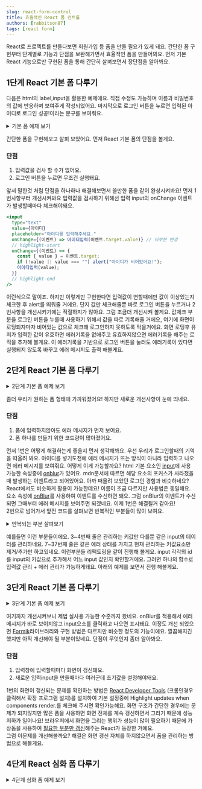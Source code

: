 ```yaml
---
slug: react-form-control
title: 효율적인 React 폼 컨트롤
authors: [rabbitson87]
tags: [react form]
---
```



React로 프로젝트를 만들다보면 회원가입 등 폼을 만들 필요가 있게 돼요.
간단한 폼 구현부터 단계별로 기능과 단점을 보완해가면서 효율적인 폼을 만들어봐요.
먼저 기본 React 기능으로만 구현된 폼을 통해 간단히 살펴보면서 장단점을 알아봐요.

## 1단계 React 기본 폼 다루기

다음은 html의 label,input을 활용한 예제에요.
직접 수정도 가능하며 이름과 비밀번호의 값에 반응하며 보여주게 작성되었어요.
마지막으로 로그인 버튼을 누르면 입력된 아이디로 로그인 성공!이라는 문구를 보여줘요.

<details>
  <summary>기본 폼 예제 보기</summary>
  <div>
    <CodeBlock language="jsx" live>
      {`function 기본() {
    const [아이디, 아이디입력] = useState(""); // 기본값 ""로 초기화
    const [비밀번호, 비밀번호입력] = useState(""); // 기본값 ""로 초기화
    
    const 로그인시도 = useCallback(() =>
      alert(\`\${아이디}로 로그인 성공!\`)
    ,[아이디]);
    return (
      <>
      <div>
          <label>아이디: 
          <input
            type="text"
            value={아이디}
            placeholder="아이디를 입력해주세요."
            onChange={(이벤트) => 아이디입력(이벤트.target.value)}
          />
          </label>
          </div>
          <div>
          <label>비밀번호:
          <input
            type="password"
            value={비밀번호}
            placeholder="비밀번호를 입력해주세요."
            onChange={(이벤트) => 비밀번호입력(이벤트.target.value)}
          />
           </label>
           </div>
        <button type="button" onClick={로그인시도}>
          로그인
        </button>
        <p>아이디: {아이디}</p>
        <p>비밀번호: {비밀번호}</p>
      </>
    );
  }`}
    </CodeBlock>
  </div>
</details>

간단한 폼을 구현해보고 살펴 보았어요. 먼저 React 기본 폼의 단점을 볼게요.

### 단점

1. 입력값을 검사 할 수가 없어요.
2. 로그인 버튼을 누르면 무조건 실행돼요.

앞서 말한것 처럼 단점을 하나하나 해결해보면서 쓸만한 폼을 같이 완성시켜봐요!
먼저 1번사항부터 개선시켜봐요 입력값을 검사하기 위해선 입력 input의 <Highlight color="#25c2a0">onChange 이벤트</Highlight>가 발생할때마다 체크해야돼요.

```jsx showLineNumbers
<input
  type="text"
  value={아이디}
  placeholder="아이디를 입력해주세요."
  onChange={(이벤트) => 아이디입력(이벤트.target.value)} // 이부분 변경
  // highlight-start
  onChange={(이벤트) => {
    const { value } = 이벤트.target;
    if (!value || value === "") alert("아이디가 비어있어요!");
    아이디입력(value);
  }}
  // highlight-end
/>
```

이런식으로 말이죠. 하지만 이렇게만 구현한다면 입력값이 변할때에만 값이 이상있는지 체크한 후 alert를 띄워줄 거에요. 단지 값만 체크해줄뿐 바로 로그인 버튼을 누르거나 <Highlight color="#25c2a0">2번사항을 개선</Highlight>시키기에는 적절하지가 않아요.
그럼 조금더 개선시켜 볼게요. 값체크 부분을 로그인 버튼을 누를때 사용하기 위해서 <Highlight color="#25c2a0">값을 따로 기록</Highlight>해줄 거에요, 여기에 화면이 로딩되자마자 비어있는 값으로 체크해 로그인하지 못하도록 막을거에요.
화면 로딩후 유저가 입력한 값이 유효하면 에러기록을 없애주고 유효하지않으면 <Highlight color="#25c2a0">에러기록을 해주는 로직</Highlight>을 추가해 볼게요.
이 에러기록을 기반으로 로그인 버튼을 눌러도 에러기록이 있다면 실행되지 않도록 바꾸고 에러 메시지도 출력 해볼게요.

## 2단계 React 기본 폼 다루기

<details>
  <summary>2단계 기본 폼 예제 보기</summary>
  <div>
    <CodeBlock language="jsx" live>
      {`function 기본() {
    const [아이디, 아이디입력] = useState(""); // 기본값 ""로 초기화
    const [비밀번호, 비밀번호입력] = useState(""); // 기본값 ""로 초기화
    
    const [에러, 에러기록] = useState({
      아이디: "아이디가 비어있어요!",
      비밀번호: "비밀번호가 비어있어요!",
    });
    
    const 로그인시도 = useCallback(() => {
      if (Object.keys(에러).length === 0) {
        alert(\`\${아이디}로 로그인 성공!\`);
      }
    }, [에러, 아이디]);
    return (
      <>
        <div>
          <label>아이디:
          <input
            type="text"
            value={아이디}
            placeholder="아이디를 입력해주세요."
            onChange={(이벤트) => {
              const { value } = 이벤트.target;
              if (!value || value === "") {
                // 값이 있는지 체크
                에러기록((현재에러) => ({ ...현재에러, 아이디: "아이디가 비어있어요!" }));
              }
              else {
                에러기록((현재에러) => {
                  const 현재에러복사본 = { ...현재에러 };
                  delete 현재에러복사본.아이디;
                  return 현재에러복사본;
                });
              }
              아이디입력(value);
            }}
          />
           </label>
          {에러["아이디"] && (
            <p style={{ color: "red" }}>{에러["아이디"]}</p>
          )}
        </div>
        <div>
          <label>비밀번호:
          <input
            type="password"
            value={비밀번호}
            placeholder="비밀번호를 입력해주세요."
            onChange={(이벤트) => {
              const { value } = 이벤트.target;
              if (!value || value === "") {
                // 값이 있는지 체크
                에러기록((현재에러) => ({ ...현재에러, 비밀번호: "비밀번호가 비어있어요!" }));
              }
              else {
                에러기록((현재에러) => {
                  const 현재에러복사본 = { ...현재에러 };
                  delete 현재에러복사본.비밀번호;
                  return 현재에러복사본;
                });
              }
              비밀번호입력(value);
            }}
          />
           </label>
          {에러["비밀번호"] && (
            <p style={{ color: "red" }}>{에러["비밀번호"]}</p>
          )}
        </div>
        <button type="button" onClick={로그인시도}>
          로그인
        </button>
        <p>아이디: {아이디}</p>
        <p>비밀번호: {비밀번호}</p>
      </>
    );
    }`}

</CodeBlock>

  </div>
</details>

좀더 우리가 원하는 폼 형태에 가까워졌어요! 하지만 새로운 개선사항이 눈에 띄네요.

### 단점

1. 폼에 입력하지않아도 에러 메시지가 먼저 보여요.
2. 폼 하나를 만들기 위한 코드량이 많아졌어요.

먼저 1번은 어떻게 해결하는게 좋을지 먼저 생각해봐요. 우선 우리가 로그인할때의 기억을 떠올려 봐요.
아이디를 넣기도전에 에러 메시지가 뜨는 방식이 아니라 <Highlight color="#25c2a0">입력하고 나오면 에러 메시지</Highlight>를 보여줘요.
어떻게 이게 가능할까요? html 기본 요소인 [input](https://developer.mozilla.org/ko/docs/Web/HTML/Element/Input)에 사용 가능한 속성중에 [onblur](https://developer.mozilla.org/en-US/docs/Web/API/Element/blur_event)가 있어요.
mdn문서에 따르면 해당 요소의 <Highlight color="#25c2a0">포커스가 사라졌을때 발생하는 이벤트</Highlight>라고 되어있어요. 아까 떠올려 보았던 로그인 경험과 비슷하네요?
React에서도 비슷하게 활용이 가능한데요! 이름이 조금 다르지만 사용법은 동일해요. 요소 속성에 [onBlur](https://ko.reactjs.org/docs/events.html#onblur)를 사용하여 이벤트를 수신하면 돼요.
그럼 onBlur의 이벤트가 수신되면 그때부터 에러 메시지를 보여주면 되겠네요. 이제 1번은 해결될거 같아요!  
2번으로 넘어가서 앞전 코드를 살펴보면 반복적인 부분들이 많이 보여요.

<details>
  <summary>반복되는 부분 살펴보기</summary>
  <div>
    <CodeBlock language="jsx" showLineNumbers>
      {`
    ///////////////////////////////////////////////////////////////////
    const [아이디, 아이디입력] = useState(""); // 기본값 ""로 초기화
    const [비밀번호, 비밀번호입력] = useState(""); // 기본값 ""로 초기화
    ///////////////////////////////////////////////////////////////////
    ///////////////////////////////////////////////////////////////////
    onChange={(이벤트) => {
      const { value } = 이벤트.target;
      if (!value || value === "")
        // 값이 있는지 체크
        에러기록((현재에러) => ({ ...현재에러, 아이디: "아이디가 비어있어요!" }));
      else {
        에러기록((현재에러) => {
          const 현재에러복사본 = { ...현재에러 };
          delete 현재에러복사본.아이디;
          return 현재에러복사본;
        });
      }
      아이디입력(이벤트.target.value);
    }}
    onChange={(이벤트) => {
      const { value } = 이벤트.target;
      if (!value || value === "") {
        // 값이 있는지 체크
        에러기록((현재에러) => ({ ...현재에러, 비밀번호: "비밀번호가 비어있어요!" }));
      }
      else {
        에러기록((현재에러) => {
          const 현재에러복사본 = { ...현재에러 };
          delete 현재에러복사본.비밀번호;
          return 현재에러복사본;
        });
      }
      비밀번호입력(이벤트.target.value);
    }}
    ///////////////////////////////////////////////////////////////////`}
    </CodeBlock>

  </div>
</details>

예를들면 이런 부분들이에요. 3~4번째 줄은 관리하는 키값만 다를뿐 같은 input의 데이터를 관리하네요.
7~37번째 줄은 같은 에러 상태를 가지고 현재 관리하는 키값요소만 제거/추가만 하고있네요.
이런부분들 <Highlight color="#25c2a0">리팩토링</Highlight>을 같이 진행해 볼게요.
input 각각의 id를 input의 키값으로 추가해서 어느 input 값인지 확인할거에요. 그러면 하나의 함수로 <Highlight color="#25c2a0">입력값 관리 + 에러 관리</Highlight>가 가능하게돼요.
아래의 예제를 보면서 진행 해볼게요.

## 3단계 React 기본 폼 다루기

<details>
  <summary>3단계 기본 폼 예제 보기</summary>
  <div>
    <CodeBlock language="jsx" live>
      {`function 기본() {
    const [onBlur상태, onBlur상태변경] = useState({
      아이디: "", // 기본값 ""로 초기화
      비밀번호: "", // 기본값 ""로 초기화
    });
    const [input상태, input상태변경] = useState({
      아이디: "", // 기본값 ""로 초기화
      비밀번호: "", // 기본값 ""로 초기화
    });
    const [에러, 에러기록] = useState({
      아이디: "아이디가 비어있어요!",
      비밀번호: "비밀번호가 비어있어요!",
    });
    const input값기록및에러관리 = useCallback((이벤트) => {
      const { value, id } = 이벤트.target;
      if (!value || value === "")
        // 값이 있는지 체크
        에러기록((현재에러) => ({ ...현재에러, [id]: \`\${id}가 비어있어요!\` }));
      else {
        에러기록((현재에러) => {
          const 현재에러복사본 = { ...현재에러 };
          delete 현재에러복사본[id];
          return 현재에러복사본;
        });
      }
      input상태변경((이전input상태) => ({...이전input상태, [id]: value }));
    },[에러]);
    const onBlur상태기록 = useCallback((이벤트) => {
      const { value, id } = 이벤트.target;
      onBlur상태변경((이전onBlur상태) => ({...이전onBlur상태, [id]: true }));
    },[에러]);
    const 로그인시도 = useCallback(() => {
      if (Object.keys(에러).length === 0) {
        alert(\`\${input상태["아이디"]}로 로그인 성공!\`);
      }
    }, [에러, input상태]);
    return (
      <>
        <div>
          <label>아이디:
          <input
            id="아이디"
            type="text"
            value={input상태["아이디"]}
            placeholder="아이디를 입력해주세요."
            onChange={input값기록및에러관리}
            onBlur={onBlur상태기록}
          />
           </label>
          {에러["아이디"] && onBlur상태["아이디"] && (
            <p style={{ color: "red" }}>{에러["아이디"]}</p>
          )}
        </div>
        <div>
          <label>비밀번호:
          <input
            id="비밀번호"
            type="password"
            value={input상태["비밀번호"]}
            placeholder="비밀번호를 입력해주세요."
            onChange={input값기록및에러관리}
            onBlur={onBlur상태기록}
          />
           </label>
          {에러["비밀번호"] && onBlur상태["비밀번호"] && (
            <p style={{ color: "red" }}>{에러["비밀번호"]}</p>
          )}
        </div>
        <button type="button" onClick={로그인시도}>
          로그인
        </button>
        <p>아이디: {input상태["아이디"]}</p>
        <p>비밀번호: {input상태["비밀번호"]}</p>
      </>
    );
    }`}

</CodeBlock>

  </div>
</details>

여기까지 개선시켜보니 제법 실사용 가능한 수준까지 왔네요.
onBlur를 적용해서 에러메시지가 바로 보이지않고 input요소를 클릭하고 나오면 표시돼요.
이정도 개선 되었으면 [Formik](https://github.com/jaredpalmer/formik)라이브러리와 구현 방법은 다르지만 비슷한 정도의 기능이에요.
깔끔해지긴 했지만 아직 개선해야 될 부분이있네요. 단점이 무엇인지 좀더 알아봐요.

### 단점

1. 입력창에 입력할때마다 화면이 갱신돼요.
2. 새로운 입력input을 만들때마다 여러군데 초기값을 설정해야돼요.

1번의 화면이 갱신되는 문제를 확인하는 방법은 [React Developer Tools](https://chrome.google.com/webstore/detail/react-developer-tools/fmkadmapgofadopljbjfkapdkoienihi)
(크롬인경우 클릭해서 확장 프로그램 설치)를 설치하여 기본 설정중에 <Highlight color="#25c2a0">Highlight updates when components render.</Highlight>를 체크해 주시면 확인가능해요.
화면 구조가 간단한 경우에는 문제가 되지않지만 많은 폼을 사용하면 화면 전체를 계속 갱신하면서 그리기 때문에 성능 저하가 일어나요!
브라우저에서 화면을 그리는 행위가 성능이 많이 필요하기 때문에 가상돔을 사용하여 [필요한 부분만 갱신](https://ko.reactjs.org/docs/rendering-elements.html#react-only-updates-whats-necessary)해주는 React가 등장한 거에요.  
그럼 이문제를 개선해볼까요? 해결은 화면 갱신 자체를 하지않으면서 폼을 관리하는 방법으로 해볼게요.

## 4단계 React 심화 폼 다루기

<details>
  <summary>4단계 심화 폼 예제 보기</summary>
  <div>
    <CodeBlock language="jsx" live noInline>
      {`// 입력폼 컴포넌트화
function Input폼({ 이름, 라벨, input상태, 미입력시보여줄문자, input값기록및에러관리, 에러 }) {
  const [onBlur상태, onBlur상태변경] = useState(false);
  useEffect(() => {
    input값기록및에러관리({target:{id:이름, value: ""}});
    return {};
  },[]);
  const 입력값 = useMemo(() => {
    let 반환값 = "";
    console.log(input상태);
    if (input상태 && input상태[이름]) 반환값 = input상태[이름];
    return 반환값;
  },[input상태]);
  return (<div>
    <label>{라벨}:
    <input
      id={이름}
      type="text"
      defaultValue={입력값}
      placeholder={미입력시보여줄문자}
      onChange={input값기록및에러관리}
      onBlur={() => onBlur상태변경(true)}
    />
      </label>
      {console.log("ㄴㅇㄻㄴㅇ", 에러)}
    {에러 && 에러[이름] && onBlur상태 && (
      <p style={{ color: "red" }}>{에러[이름]}</p>
    )}
  </div>);
};
function 상태관리함수(에러없을때실행할함수) {
  const input상태 = useRef({});
  const 에러 = useRef({});
  const input값기록및에러관리 = useCallback((이벤트) => {
    const { value, id } = 이벤트.target;
    if (!value || value === "") {
      // 값이 있는지 체크 
      에러.current = { ...에러.current, [id]: \`\${id}가 비어있어요!\` };
    } else {
      const 에러복사본 = { ...에러.current };
      delete 에러복사본[id];
      에러.current = 에러복사본;
    }
    input상태.current = {...input상태.current, [id]: value };
    console.log(input상태.current, 에러.current);
  },[input상태, 에러]);
  const 실행하기 = useCallback(() => {
    if (Object.keys(에러.current).length === 0) {
      에러없을때실행할함수(input상태.current)
    }
  }, [에러, input상태]);
  return { input상태: input상태.current, input값기록및에러관리, 에러: 에러.current, 실행하기 };
};
function 기본() {
  const { input상태, input값기록및에러관리, 에러, 실행하기 } = 상태관리함수((input상태) => alert(\`\${input상태["심화-1아이디"]}로 로그인 성공!\`))
return (
  <>
  <Input폼
    이름="심화-1아이디" 라벨="아이디" input상태={input상태} 미입력시보여줄문자="아이디를 입력해주세요." input값기록및에러관리={input값기록및에러관리} 에러={에러} />
    <button type="button" onClick={실행하기}>
      로그인
    </button>
    <p>아이디: {input상태 && input상태["아이디"]}</p>
    <p>비밀번호: {input상태 && input상태["비밀번호"]}</p>
  </>
);
}
render(기본);
`}

</CodeBlock>

  </div>
</details>
